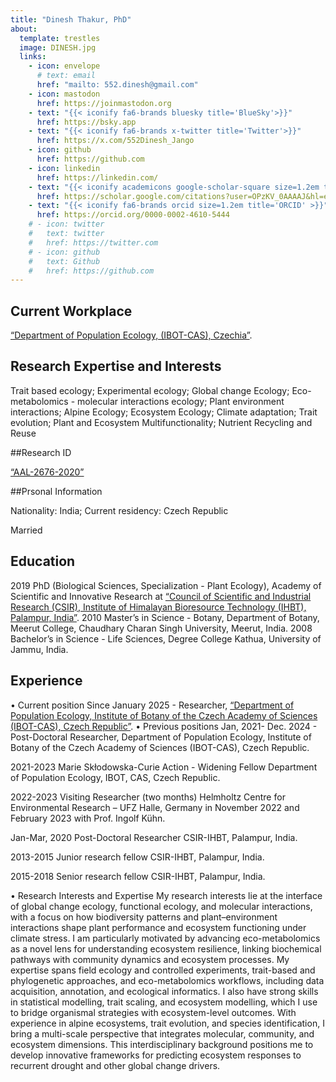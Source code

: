```yaml
---
title: "Dinesh Thakur, PhD"
about:
  template: trestles
  image: DINESH.jpg
  links:
    - icon: envelope
      # text: email
      href: "mailto: 552.dinesh@gmail.com"
    - icon: mastodon
      href: https://joinmastodon.org
    - text: "{{< iconify fa6-brands bluesky title='BlueSky'>}}"
      href: https://bsky.app
    - text: "{{< iconify fa6-brands x-twitter title='Twitter'>}}"
      href: https://x.com/552Dinesh_Jango
    - icon: github
      href: https://github.com
    - icon: linkedin
      href: https://linkedin.com/
    - text: "{{< iconify academicons google-scholar-square size=1.2em title='Scholar'>}}"
      href: https://scholar.google.com/citations?user=OPzKV_0AAAAJ&hl=en
    - text: "{{< iconify fa6-brands orcid size=1.2em title='ORCID' >}}"
      href: https://orcid.org/0000-0002-4610-5444
    # - icon: twitter
    #   text: twitter
    #   href: https://twitter.com
    # - icon: github
    #   text: Github
    #   href: https://github.com
---
```






## Current Workplace

["Department of Population Ecology, (IBOT-CAS), Czechia"](https://www.ibot.cas.cz/popekol/).

## Research Expertise and Interests

Trait based ecology; Experimental ecology; Global change Ecology; Eco-metabolomics - molecular interactions ecology; Plant environment interactions; Alpine Ecology; Ecosystem Ecology; Climate adaptation; Trait evolution; Plant and Ecosystem Multifunctionality; Nutrient Recycling and Reuse

##Research ID

["AAL-2676-2020"](https://www.webofscience.com/wos/author/record/AAL-2676-2020) 

##Prsonal Information

Nationality: India; Current residency: Czech Republic

Married




## Education

2019 	PhD (Biological Sciences, Specialization - Plant Ecology), Academy of Scientific and Innovative Research at ["Council of Scientific and Industrial Research (CSIR), Institute of Himalayan Bioresource Technology (IHBT), Palampur, India"](https://www.ihbt.res.in/en/). 
2010 	Master’s in Science - Botany, Department of Botany, Meerut College, Chaudhary Charan Singh University, Meerut, India.
2008	Bachelor’s in Science - Life Sciences, Degree College Kathua, University of Jammu, India.

## Experience

•	Current position
Since January 2025 - Researcher, ["Department of Population Ecology, Institute of Botany of the Czech Academy of Sciences (IBOT-CAS), Czech Republic"](https://www.ibot.cas.cz/popekol/).
•	Previous positions
Jan, 2021- Dec. 2024 -	Post-Doctoral Researcher, Department of Population Ecology, Institute of Botany of the Czech Academy of Sciences (IBOT-CAS), Czech Republic. 

2021-2023       Marie Skłodowska-Curie Action - Widening Fellow 
	Department of Population Ecology, IBOT, CAS, Czech Republic.
	
2022-2023 	Visiting Researcher (two months)
	Helmholtz Centre for Environmental Research – UFZ Halle, Germany in November 2022 and February 2023 with Prof. Ingolf Kühn.
	
Jan-Mar, 2020	 Post-Doctoral Researcher 
	CSIR-IHBT, Palampur, India.
	
2013-2015	Junior research fellow
	CSIR-IHBT, Palampur, India.
	
2015-2018	Senior research fellow
	CSIR-IHBT, Palampur, India.

•	Research Interests and Expertise
My research interests lie at the interface of global change ecology, functional ecology, and molecular interactions, with a focus on how biodiversity patterns and plant–environment interactions shape plant performance and ecosystem functioning under climate stress. I am particularly motivated by advancing eco-metabolomics as a novel lens for understanding ecosystem resilience, linking biochemical pathways with community dynamics and ecosystem processes. My expertise spans field ecology and controlled experiments, trait-based and phylogenetic approaches, and eco-metabolomics workflows, including data acquisition, annotation, and ecological informatics. I also have strong skills in statistical modelling, trait scaling, and ecosystem modelling, which I use to bridge organismal strategies with ecosystem-level outcomes. With experience in alpine ecosystems, trait evolution, and species identification, I bring a multi-scale perspective that integrates molecular, community, and ecosystem dimensions. This interdisciplinary background positions me to develop innovative frameworks for predicting ecosystem responses to recurrent drought and other global change drivers.
